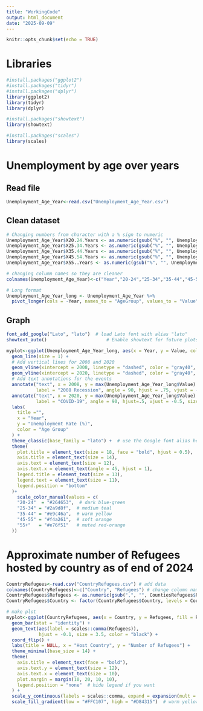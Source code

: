 ```yaml
---
title: "WorkingCode"
output: html_document
date: "2025-09-09"
---
```


```r
knitr::opts_chunk$set(echo = TRUE)
```

# Libraries
```r
#install.packages("ggplot2")
#install.packages("tidyr")
#install.packages("dplyr")
library(ggplot2)
library(tidyr)
library(dplyr)

#install.packages("showtext")
library(showtext)

#install.packages("scales")
library(scales)
```

# Unemployment by age over years
## Read file
```r
Unemployment_Age_Year<-read.csv("Unemployment_Age_Year.csv")
```

## Clean dataset
```r
# Changing numbers from character with a % sign to numeric 
Unemployment_Age_Year$X20.24.Years <- as.numeric(gsub("%", "", Unemployment_Age_Year$X20.24.Years))
Unemployment_Age_Year$X25.34.Years <- as.numeric(gsub("%", "", Unemployment_Age_Year$X25.34.Years))
Unemployment_Age_Year$X35.44.Years <- as.numeric(gsub("%", "", Unemployment_Age_Year$X35.44.Years))
Unemployment_Age_Year$X45.54.Years <- as.numeric(gsub("%", "", Unemployment_Age_Year$X45.54.Years))
Unemployment_Age_Year$X55..Years <- as.numeric(gsub("%", "", Unemployment_Age_Year$X55..Years))

# changing column names so they are cleaner
colnames(Unemployment_Age_Year)<-c("Year","20-24","25-34","35-44","45-55","55+")

# Long format
Unemployment_Age_Year_long <- Unemployment_Age_Year %>%
  pivot_longer(cols = -Year, names_to = "AgeGroup", values_to = "Value")
```

## Graph
```r

font_add_google("Lato", "lato")  # load Lato font with alias "lato"
showtext_auto()                      # Enable showtext for future plots

myplot<-ggplot(Unemployment_Age_Year_long, aes(x = Year, y = Value, color = AgeGroup)) +
  geom_line(size = 1) +
  # Add vertical lines for 2008 and 2020
  geom_vline(xintercept = 2008, linetype = "dashed", color = "gray40", size = 0.8) +
  geom_vline(xintercept = 2020, linetype = "dashed", color = "gray40", size = 0.8) +
  # Add text annotations for the events
  annotate("text", x = 2008, y = max(Unemployment_Age_Year_long$Value) * 0.95, 
           label = "2008 Recession", angle = 90, hjust = .75, vjust = -0.5, size = 4, color = "gray20") +
  annotate("text", x = 2020, y = max(Unemployment_Age_Year_long$Value) * 0.95, 
           label = "COVID-19", angle = 90, hjust=.5, vjust = -0.5, size = 4, color = "gray20") +
  labs(
    title ="",
    x = "Year",
    y = "Unemployment Rate (%)",
    color = "Age Group"
  ) +
  theme_classic(base_family = "lato") +  # use the Google font alias here
  theme(
    plot.title = element_text(size = 18, face = "bold", hjust = 0.5),
    axis.title = element_text(size = 14),
    axis.text = element_text(size = 12),
    axis.text.x = element_text(angle = 45, hjust = 1),
    legend.title = element_text(size = 13),
    legend.text = element_text(size = 11),
    legend.position = "bottom"
  )+
    scale_color_manual(values = c(
    "20-24"  = "#264653",  # dark blue-green
    "25-34" = "#2a9d8f",  # medium teal
    "35-44" = "#e9c46a",  # warm yellow
    "45-55" = "#f4a261",  # soft orange
    "55+"   = "#e76f51"   # muted red-orange
  ))

```

# Approximate number of Refugees hosted by country as of end of 2024
```r
CountryRefugees<-read.csv("CountryRefugees.csv") # add data
colnames(CountryRefugees)<-c("Country", "Refugees") # change column names
CountryRefugees$Refugees <- as.numeric(gsub(",", "", CountiesRefugees$Refugees)) # remove comma and make numeric
CountryRefugees$Country <- factor(CountryRefugees$Country, levels = CountryRefugees$Country[order(CountryRefugees$Refugees)]) # put data in decending order

# make plot
myplot<-ggplot(CountryRefugees, aes(x = Country, y = Refugees, fill = Refugees)) +
  geom_bar(stat = "identity") +
  geom_text(aes(label = scales::comma(Refugees)), 
            hjust = -0.1, size = 3.5, color = "black") +
  coord_flip() +
  labs(title = NULL, x = "Host Country", y = "Number of Refugees") +
  theme_minimal(base_size = 14) +
  theme(
    axis.title = element_text(face = "bold"),
    axis.text.y = element_text(size = 12),
    axis.text.x = element_text(size = 10),
    plot.margin = margin(10, 20, 10, 10),
    legend.position = "none"  # hide legend if you want
  ) +
  scale_y_continuous(labels = scales::comma, expand = expansion(mult = c(0, 0.1))) +
  scale_fill_gradient(low = "#FFC107", high = "#D84315")  # warm yellow to deep red

```
